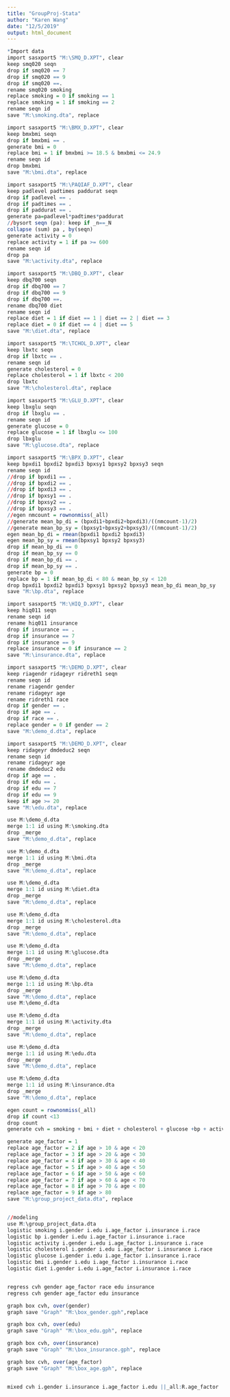 ```yaml
---
title: "GroupProj-Stata"
author: "Karen Wang"
date: "12/5/2019"
output: html_document
---
```


```r
*Import data
import sasxport5 "M:\SMQ_D.XPT", clear 
keep smq020 seqn 
drop if smq020 == 7 
drop if smq020 == 9 
drop if smq020 ==. 
rename smq020 smoking 
replace smoking = 0 if smoking == 1 
replace smoking = 1 if smoking == 2 
rename seqn id 
save "M:\smoking.dta", replace 

import sasxport5 "M:\BMX_D.XPT", clear 
keep bmxbmi seqn 
drop if bmxbmi == . 
generate bmi = 0 
replace bmi = 1 if bmxbmi >= 18.5 & bmxbmi <= 24.9 
rename seqn id 
drop bmxbmi 
save "M:\bmi.dta", replace 

import sasxport5 "M:\PAQIAF_D.XPT", clear 
keep padlevel padtimes paddurat seqn 
drop if padlevel == . 
drop if padtimes == . 
drop if paddurat == . 
generate pa=padlevel*padtimes*paddurat 
//bysort seqn (pa): keep if _n==_N 
collapse (sum) pa , by(seqn) 
generate activity = 0 
replace activity = 1 if pa >= 600 
rename seqn id 
drop pa 
save "M:\activity.dta", replace 

import sasxport5 "M:\DBQ_D.XPT", clear 
keep dbq700 seqn 
drop if dbq700 == 7 
drop if dbq700 == 9 
drop if dbq700 ==. 
rename dbq700 diet 
rename seqn id 
replace diet = 1 if diet == 1 | diet == 2 | diet == 3 
replace diet = 0 if diet == 4 | diet == 5 
save "M:\diet.dta", replace 

import sasxport5 "M:\TCHOL_D.XPT", clear 
keep lbxtc seqn 
drop if lbxtc == . 
rename seqn id 
generate cholesterol = 0 
replace cholesterol = 1 if lbxtc < 200 
drop lbxtc 
save "M:\cholesterol.dta", replace 

import sasxport5 "M:\GLU_D.XPT", clear 
keep lbxglu seqn 
drop if lbxglu == . 
rename seqn id 
generate glucose = 0 
replace glucose = 1 if lbxglu <= 100 
drop lbxglu 
save "M:\glucose.dta", replace 

import sasxport5 "M:\BPX_D.XPT", clear 
keep bpxdi1 bpxdi2 bpxdi3 bpxsy1 bpxsy2 bpxsy3 seqn 
rename seqn id 
//drop if bpxdi1 == . 
//drop if bpxdi2 == . 
//drop if bpxdi3 == . 
//drop if bpxsy1 == . 
//drop if bpxsy2 == . 
//drop if bpxsy3 == . 
//egen nmcount = rownonmiss(_all) 
//generate mean_bp_di = (bpxdi1+bpxdi2+bpxdi3)/((nmcount-1)/2) 
//generate mean_bp_sy = (bpxsy1+bpxsy2+bpxsy3)/((nmcount-1)/2) 
egen mean_bp_di = rmean(bpxdi1 bpxdi2 bpxdi3) 
egen mean_bp_sy = rmean(bpxsy1 bpxsy2 bpxsy3) 
drop if mean_bp_di == 0 
drop if mean_bp_sy == 0 
drop if mean_bp_di == . 
drop if mean_bp_sy == . 
generate bp = 0 
replace bp = 1 if mean_bp_di < 80 & mean_bp_sy < 120 
drop bpxdi1 bpxdi2 bpxdi3 bpxsy1 bpxsy2 bpxsy3 mean_bp_di mean_bp_sy 
save "M:\bp.dta", replace 

import sasxport5 "M:\HIQ_D.XPT", clear 
keep hiq011 seqn 
rename seqn id 
rename hiq011 insurance 
drop if insurance == . 
drop if insurance == 7 
drop if insurance == 9 
replace insurance = 0 if insurance == 2 
save "M:\insurance.dta", replace 

import sasxport5 "M:\DEMO_D.XPT", clear 
keep riagendr ridageyr ridreth1 seqn 
rename seqn id 
rename riagendr gender 
rename ridageyr age 
rename ridreth1 race 
drop if gender == . 
drop if age == . 
drop if race == . 
replace gender = 0 if gender == 2 
save "M:\demo_d.dta", replace 

import sasxport5 "M:\DEMO_D.XPT", clear 
keep ridageyr dmdeduc2 seqn 
rename seqn id 
rename ridageyr age 
rename dmdeduc2 edu 
drop if age == . 
drop if edu == . 
drop if edu == 7 
drop if edu == 9 
keep if age >= 20 
save "M:\edu.dta", replace 

use M:\demo_d.dta 
merge 1:1 id using M:\smoking.dta  
drop _merge 
save "M:\demo_d.dta", replace 

use M:\demo_d.dta 
merge 1:1 id using M:\bmi.dta  
drop _merge 
save "M:\demo_d.dta", replace 

use M:\demo_d.dta 
merge 1:1 id using M:\diet.dta  
drop _merge 
save "M:\demo_d.dta", replace 

use M:\demo_d.dta 
merge 1:1 id using M:\cholesterol.dta  
drop _merge 
save "M:\demo_d.dta", replace 

use M:\demo_d.dta 
merge 1:1 id using M:\glucose.dta  
drop _merge 
save "M:\demo_d.dta", replace 

use M:\demo_d.dta 
merge 1:1 id using M:\bp.dta  
drop _merge 
save "M:\demo_d.dta", replace 
use M:\demo_d.dta 

use M:\demo_d.dta 
merge 1:1 id using M:\activity.dta  
drop _merge 
save "M:\demo_d.dta", replace 

use M:\demo_d.dta 
merge 1:1 id using M:\edu.dta  
drop _merge 
save "M:\demo_d.dta", replace 

use M:\demo_d.dta 
merge 1:1 id using M:\insurance.dta  
drop _merge 
save "M:\demo_d.dta", replace 

egen count = rownonmiss(_all) 
drop if count <13 
drop count 
generate cvh = smoking + bmi + diet + cholesterol + glucose +bp + activity 

generate age_factor = 1 
replace age_factor = 2 if age > 10 & age < 20 
replace age_factor = 3 if age > 20 & age < 30 
replace age_factor = 4 if age > 30 & age < 40 
replace age_factor = 5 if age > 40 & age < 50 
replace age_factor = 6 if age > 50 & age < 60 
replace age_factor = 7 if age > 60 & age < 70 
replace age_factor = 8 if age > 70 & age < 80 
replace age_factor = 9 if age > 80 
save "M:\group_project_data.dta", replace 


//modeling 
use M:\group_project_data.dta 
logistic smoking i.gender i.edu i.age_factor i.insurance i.race 
logistic bp i.gender i.edu i.age_factor i.insurance i.race 
logistic activity i.gender i.edu i.age_factor i.insurance i.race 
logistic cholesterol i.gender i.edu i.age_factor i.insurance i.race 
logistic glucose i.gender i.edu i.age_factor i.insurance i.race 
logistic bmi i.gender i.edu i.age_factor i.insurance i.race 
logistic diet i.gender i.edu i.age_factor i.insurance i.race 


regress cvh gender age_factor race edu insurance 
regress cvh gender age_factor edu insurance 

graph box cvh, over(gender) 
graph save "Graph" "M:\box_gender.gph",replace 

graph box cvh, over(edu) 
graph save "Graph" "M:\box_edu.gph", replace 

graph box cvh, over(insurance) 
graph save "Graph" "M:\box_insurance.gph", replace 

graph box cvh, over(age_factor) 
graph save "Graph" "M:\box_age.gph", replace 


mixed cvh i.gender i.insurance i.age_factor i.edu ||_all:R.age_factor ||_all:R.edu
```



